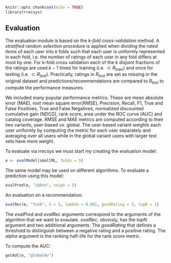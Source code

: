 <!--
%\VignetteEngine{knitr::knitr}
%\VignetteIndexEntry{3.2 Evaluation}
-->

```r
knitr::opts_chunk$set(echo = TRUE)
library(rrecsys)
```

## Evaluation

The evaluation module is based on the _k-fold cross-validation_ method. A _stratified_ random selection procedure is applied when dividing the _rated items_ of each user into $k$ folds such that each user is uniformly represented in each fold, i.e. the number of ratings of each user in any fold differs at most by one. For k-fold cross validation each of the $k$ disjoint fractions of the ratings are used $k-1$ times for training (i.e. $\subset R_{train}$) and once for testing (i.e. $\subset R_{test}$). Practically, ratings in $R_{test}$ are set as missing in the original dataset and predictions/recommendations are compared to $R_{test}$ to compute the  performance measures.

We included many popular performance metrics. These are mean absolute error (MAE), root mean square error(RMSE), Precision, Recall, F1, True and False Positives, True and False Negatives, normalized discounted cumulative gain (NDCG), rank score, area under the ROC curve (AUC) and catalog coverage. RMSE and MAE metrics are computed according to their two variants, user-based vs. global. The user-based variant weights each user uniformly by computing the metric for each user separately and averaging over all users while in the global variant users with larger test sets have more weight.

To evaluate via rrecsys we must start my creating the evaluation model:

```r
e <- evalModel(smallML, folds = 5)
```
The same model may be used on different algorithms. To evaluate a prediction using this model:
```r
evalPred(e, "ibknn", neigh = 5)
```

An evaluation on a recommendation:
```r
evalRec(e, "funk", k = 5, lambda = 0.001, goodRating = 3, topN = 3)
```
The _evalPred_ and _evalRec_ arguments correspond to the arguments of the algorithm that we want to evaulate. _evalRec_, obviosly, has the _topN_ argument and two additional arguments. The _goodRating_ that defines a threshold to distinguish between a negative rating and a positive rating. The _alpha_ argument is the ranking half-life for the rank score metric.

To compute the AUC:
```r
getAUC(e, "globalAv")
```
